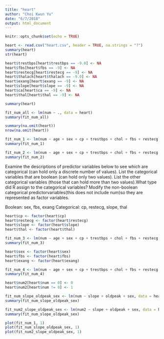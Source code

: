 ```yaml
---
title: "heart"
author: "Choi Kwun Yu"
date: "6/7/2018"
output: html_document
---
```


```r
knitr::opts_chunk$set(echo = TRUE)
```


```r
heart <- read.csv("heart.csv", header = TRUE, na.strings = "?")
summary(heart)
str(heart)
```

```r
heart$trestbps[heart$trestbps == -9.0] <- NA
heart$fbs[heart$fbs == -9] <- NA
heart$restecg[heart$restecg == -9] <- NA
heart$thalach[heart$thalach == -9.0] <- NA
heart$exang[heart$exang == -9] <- NA
heart$slope[heart$slope == -9] <- NA
heart$ca[heart$ca == -9] <- NA
heart$thal[heart$thal == -9] <- NA

summary(heart)
```


```r
fit_num_all <- lm(num ~ ., data = heart)
summary(fit_num_all)
```

```r
summary(na.omit(heart))
nrow(na.omit(heart))
```


```r
fit_num_1 <- lm(num ~ age + sex + cp + trestbps + chol + fbs + restecg + thalach + exang + oldpeak + slope + thal, data = heart)
summary(fit_num_1)
```

```r
fit_num_2 <- lm(num ~ age + sex + cp + trestbps + chol + fbs + restecg + thalach + exang + oldpeak + slope, data = heart)
summary(fit_num_2)
```

Examine the descriptions of predictor variables below to see which are categorical (can hold only a discrete number of values). List the categorical variables that are boolean (can hold only two values). List the other categorical variables (those that can hold more than two values).What type did R assign to the categorical variables? Modify the non-boolean categorical predictorvariables(this does not include num)so they are represented as factor variables.

Boolean: sex, fbs, exang
Categorical: cp, restecg, slope, thal

```r
heart$cp <- factor(heart$cp)
heart$restecg <- factor(heart$restecg)
heart$slope <- factor(heart$slope)
heart$thal <- factor(heart$thal)
```

```r
fit_num_3 <- lm(num ~ age + sex + cp + trestbps + chol + fbs + restecg + thalach + exang + oldpeak + slope, data = heart)
summary(fit_num_3)
```

```r
heart$sex <- factor(heart$sex)
heart$fbs <- factor(heart$fbs)
heart$exang <- factor(heart$exang)
```

```r
fit_num_4 <- lm(num ~ age + sex + cp + trestbps + chol + fbs + restecg + thalach + exang + oldpeak + slope, data = heart)
summary(fit_num_4)
```

```r
heart$num2[heart$num == 0] <- 0
heart$num2[heart$num != 0] <- 1
```

```r
fit_num_slope_oldpeak_sex <- lm(num ~ slope + oldpeak + sex, data = heart)
summary(fit_num_slope_oldpeak_sex)
```

```r
fit_num2_slope_oldpeak_sex <- lm(num2 ~ slope + oldpeak + sex, data = heart)
summary(fit_num_slope_oldpeak_sex)
```

```r
plot(fit_num_1, 1) 
plot(fit_num_slope_oldpeak_sex, 1)
plot(fit_num2_slope_oldpeak_sex, 1)
```

